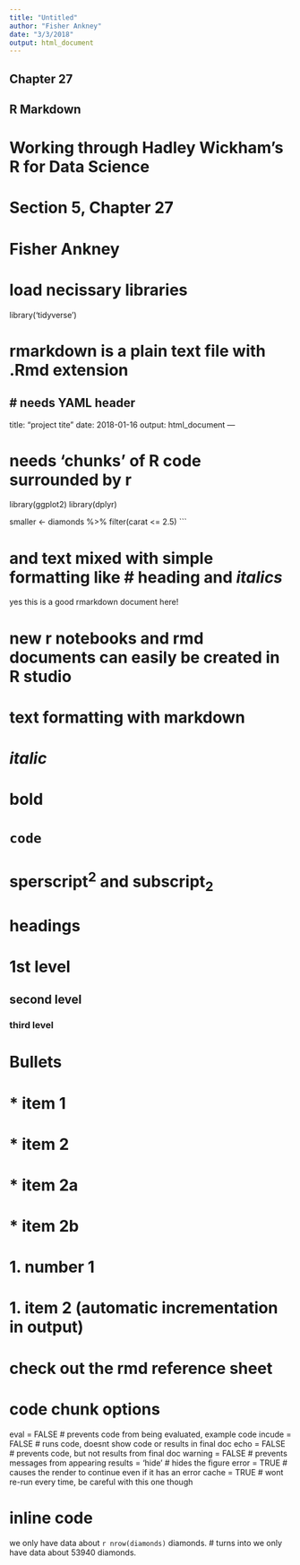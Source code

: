 ```yaml
---
title: "Untitled"
author: "Fisher Ankney"
date: "3/3/2018"
output: html_document
---
```

############################
##       Chapter 27       ##
##       R Markdown       ## 
############################

# Working through Hadley Wickham's R for Data Science 
# Section 5, Chapter 27
# Fisher Ankney 

# load necissary libraries
library('tidyverse')

# rmarkdown is a plain text file with .Rmd extension

# needs YAML header
--- 
title: "project tite"
date: 2018-01-16
output: html_document
---
  
# needs 'chunks' of R code surrounded by ```
```r
library(ggplot2)
library(dplyr)

smaller <- diamonds %>% 
  filter(carat <= 2.5)
```

# and text mixed with simple formatting like # heading and _italics_
yes this is a good rmarkdown document here!
  
# new r notebooks and rmd documents can easily be created in R studio 

  
# text formatting with markdown
# *italic*
# **bold**
# `code`
# sperscript^2^ and subscript~2~
 
# headings 
# 1st level
## second level
### third level

# Bullets 
# * item 1
# * item 2
#   * item 2a
#   * item 2b
# 1. number 1
# 1. item 2 (automatic incrementation in output)

# check out the rmd reference sheet

# code chunk options
eval = FALSE # prevents code from being evaluated, example code
incude = FALSE # runs code, doesnt show code or results in final doc
echo = FALSE # prevents code, but not results from final doc
warning = FALSE # prevents messages from appearing
results = 'hide' # hides the figure 
error = TRUE # causes the render to continue even if it has an error
cache = TRUE # wont re-run every time, be careful with this one though

# inline code
we only have data about `r nrow(diamonds)` diamonds. 
# turns into
we only have data about 53940 diamonds. 
  



